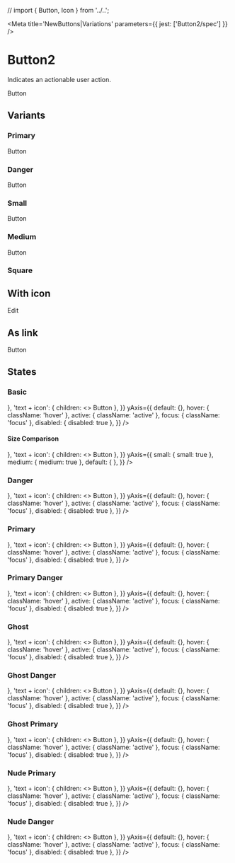 
// import { Button, Icon } from '../..';

<Meta title='NewButtons|Variations' parameters={{ jest: ['Button2/spec'] }} />

# Button2

Indicates an actionable user action.

<Preview>
  <Story name='Default'>
    <ButtonVariant onClick={action('click')}>Button</ButtonVariant>
  </Story>
</Preview>

<Props of={ButtonVariant} />

## Variants

### Primary

<Preview>
  <Story name='Primary'>
    <ButtonVariant variant="primary">Button</ButtonVariant>
  </Story>
</Preview>

### Danger

<Preview>
  <Story name='Primary Danger'>
    <ButtonVariant variant="primary-danger">Button</ButtonVariant>
  </Story>
</Preview>

### Small

<Preview>
  <Story name='Small'>
    <ButtonVariant small>Button</ButtonVariant>
  </Story>
</Preview>

### Medium

<Preview>
  <Story name='Medium'>
    <ButtonVariant medium>Button</ButtonVariant>
  </Story>
</Preview>

### Square

<Preview>
  <Story name='Square'>
    <ButtonVariant square>
      <Icon name='plus' size='20' />
    </ButtonVariant>
  </Story>
</Preview>

## With icon

<Preview>
  <Story name='With Icon'>
    <ButtonVariant>
      <Icon name='edit' size='16' /> Edit
    </ButtonVariant>
  </Story>
</Preview>

## As link

<Preview>
  <Story name='As Link'>
    <ButtonVariant is='a' href='https://rocket.chat' external>Button</ButtonVariant>
  </Story>
</Preview>

## States

### Basic

<Story name='States'>
  <PropsVariationSection
    component={ButtonVariant}
    common={{ onClick: action('click') }}
    xAxis={{
      text: { children: 'Button' },
      'square + icon': { square: true, children: <Icon name='circled-arrow-down' size='20' /> },
      'text + icon': { children: <><Icon name='circled-arrow-down' size='16' /> Button</> },
    }}
    yAxis={{
      default: {},
      hover: { className: 'hover' },
      active: { className: 'active' },
      focus: { className: 'focus' },
      disabled: { disabled: true },
    }}
  />
</Story>

#### Size Comparison

<Story name='All Sizes'>
  <PropsVariationSection
    component={ButtonVariant}
    common={{ onClick: action('click') }}
    xAxis={{
      text: { children: 'Button' },
      'square + icon': { square: true, children: <Icon name='circled-arrow-down' size='16' /> },
      'text + icon': { children: <><Icon name='circled-arrow-down' size='12' /> Button</> },
    }}
    yAxis={{
      small: { small: true },
      medium: { medium: true },
      default: { },
    }}
  />
</Story>

### Danger

<Story name='States of Danger'>
  <PropsVariationSection
    component={ButtonVariant}
    common={{ onClick: action('click'), variant: 'danger' }}
    xAxis={{
      text: { children: 'Button' },
      'square + icon': { square: true, children: <Icon name='circled-arrow-down' size='20' /> },
      'text + icon': { children: <><Icon name='circled-arrow-down' size='16' /> Button</> },
    }}
    yAxis={{
      default: {},
      hover: { className: 'hover' },
      active: { className: 'active' },
      focus: { className: 'focus' },
      disabled: { disabled: true },
    }}
  />
</Story>

### Primary

<Story name='States Of Primary Variant'>
  <PropsVariationSection
    component={ButtonVariant}
    common={{ onClick: action('click'), variant: 'primary'}}
    xAxis={{
      text: { children: 'Button' },
      'square + icon': { square: true, children: <Icon name='circled-arrow-down' size='20' /> },
      'text + icon': { children: <><Icon name='circled-arrow-down' size='16' /> Button</> },
    }}
    yAxis={{
      default: {},
      hover: { className: 'hover' },
      active: { className: 'active' },
      focus: { className: 'focus' },
      disabled: { disabled: true },
    }}
  />
</Story>

### Primary Danger

<Story name='States Of Primary Danger Variant'>
  <PropsVariationSection
    component={ButtonVariant}
    common={{ onClick: action('click'), variant: 'primary-danger' }}
    xAxis={{
      text: { children: 'Button' },
      'square + icon': { square: true, children: <Icon name='circled-arrow-down' size='x20' /> },
      'text + icon': { children: <><Icon name='circled-arrow-down' size='x16' /> Button</> },
    }}
    yAxis={{
      default: {},
      hover: { className: 'hover' },
      active: { className: 'active' },
      focus: { className: 'focus' },
      disabled: { disabled: true },
    }}
  />
</Story>

### Ghost

<Story name='States Of Ghost Variant'>
  <PropsVariationSection
    component={ButtonVariant}
    common={{ onClick: action('click'), variant: 'ghost' }}
    xAxis={{
      text: { children: 'Button' },
      'square + icon': { square: true, children: <Icon name='circled-arrow-down' size='20' /> },
      'text + icon': { children: <><Icon name='circled-arrow-down' size='16' /> Button</> },
    }}
    yAxis={{
      default: {},
      hover: { className: 'hover' },
      active: { className: 'active' },
      focus: { className: 'focus' },
      disabled: { disabled: true },
    }}
  />
</Story>

### Ghost Danger

<Story name='States Of Ghost Danger Variant'>
  <PropsVariationSection
    component={ButtonVariant}
    common={{ onClick: action('click'), variant: 'ghost-danger' }}
    xAxis={{
      text: { children: 'Button' },
      'square + icon': { square: true, children: <Icon name='circled-arrow-down' size='20' /> },
      'text + icon': { children: <><Icon name='circled-arrow-down' size='16' /> Button</> },
    }}
    yAxis={{
      default: {},
      hover: { className: 'hover' },
      active: { className: 'active' },
      focus: { className: 'focus' },
      disabled: { disabled: true },
    }}
  />
</Story>

### Ghost Primary

<Story name='States Of Ghost Primary Variant'>
  <PropsVariationSection
    component={ButtonVariant}
    common={{ onClick: action('click'), variant: 'ghost-primary' }}
    xAxis={{
      text: { children: 'Button' },
      'square + icon': { square: true, children: <Icon name='circled-arrow-down' size='20' /> },
      'text + icon': { children: <><Icon name='circled-arrow-down' size='16' /> Button</> },
    }}
    yAxis={{
      default: {},
      hover: { className: 'hover' },
      active: { className: 'active' },
      focus: { className: 'focus' },
      disabled: { disabled: true },
    }}
  />
</Story>

### Nude Primary

<Story name='States Of Nude Primary Variant'>
  <PropsVariationSection
    component={ButtonVariant}
    common={{ onClick: action('click'), variant: 'nude-primary' }}
    xAxis={{
      text: { children: 'Button' },
      'square + icon': { square: true, children: <Icon name='circled-arrow-down' size='20' /> },
      'text + icon': { children: <><Icon name='circled-arrow-down' size='16' /> Button</> },
    }}
    yAxis={{
      default: {},
      hover: { className: 'hover' },
      active: { className: 'active' },
      focus: { className: 'focus' },
      disabled: { disabled: true },
    }}
  />
</Story>

### Nude Danger

<Story name='States Of Nude Danger Variant'>
  <PropsVariationSection
    component={ButtonVariant}
    common={{ onClick: action('click'), variant: 'nude-danger' }}
    xAxis={{
      text: { children: 'Button' },
      'square + icon': { square: true, children: <Icon name='circled-arrow-down' size='20' /> },
      'text + icon': { children: <><Icon name='circled-arrow-down' size='16' /> Button</> },
    }}
    yAxis={{
      default: {},
      hover: { className: 'hover' },
      active: { className: 'active' },
      focus: { className: 'focus' },
      disabled: { disabled: true },
    }}
  />
</Story>
